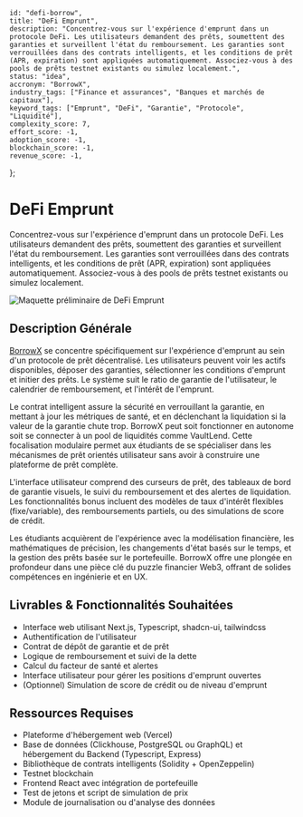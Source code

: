     id: "defi-borrow",
    title: "DeFi Emprunt",
    description: "Concentrez-vous sur l'expérience d'emprunt dans un protocole DeFi. Les utilisateurs demandent des prêts, soumettent des garanties et surveillent l'état du remboursement. Les garanties sont verrouillées dans des contrats intelligents, et les conditions de prêt (APR, expiration) sont appliquées automatiquement. Associez-vous à des pools de prêts testnet existants ou simulez localement.",
    status: "idea",
    accronym: "BorrowX",
    industry_tags: ["Finance et assurances", "Banques et marchés de capitaux"],
    keyword_tags: ["Emprunt", "DeFi", "Garantie", "Protocole", "Liquidité"],
    complexity_score: 7,
    effort_score: -1,
    adoption_score: -1,
    blockchain_score: -1,
    revenue_score: -1,
};

# DeFi Emprunt

Concentrez-vous sur l'expérience d'emprunt dans un protocole DeFi. Les utilisateurs demandent des prêts, soumettent des garanties et surveillent l'état du remboursement. Les garanties sont verrouillées dans des contrats intelligents, et les conditions de prêt (APR, expiration) sont appliquées automatiquement. Associez-vous à des pools de prêts testnet existants ou simulez localement.

![Maquette préliminaire de DeFi Emprunt](/images/project/defi-borrow.jpg)

## Description Générale

[BorrowX](https://borrowx.monark.io) se concentre spécifiquement sur l'expérience d'emprunt au sein d'un protocole de prêt décentralisé. Les utilisateurs peuvent voir les actifs disponibles, déposer des garanties, sélectionner les conditions d'emprunt et initier des prêts. Le système suit le ratio de garantie de l'utilisateur, le calendrier de remboursement, et l'intérêt de l'emprunt.

Le contrat intelligent assure la sécurité en verrouillant la garantie, en mettant à jour les métriques de santé, et en déclenchant la liquidation si la valeur de la garantie chute trop. BorrowX peut soit fonctionner en autonome soit se connecter à un pool de liquidités comme VaultLend. Cette focalisation modulaire permet aux étudiants de se spécialiser dans les mécanismes de prêt orientés utilisateur sans avoir à construire une plateforme de prêt complète.

L'interface utilisateur comprend des curseurs de prêt, des tableaux de bord de garantie visuels, le suivi du remboursement et des alertes de liquidation. Les fonctionnalités bonus incluent des modèles de taux d'intérêt flexibles (fixe/variable), des remboursements partiels, ou des simulations de score de crédit.

Les étudiants acquièrent de l'expérience avec la modélisation financière, les mathématiques de précision, les changements d'état basés sur le temps, et la gestion des prêts basée sur le portefeuille. BorrowX offre une plongée en profondeur dans une pièce clé du puzzle financier Web3, offrant de solides compétences en ingénierie et en UX.

## Livrables & Fonctionnalités Souhaitées

- Interface web utilisant Next.js, Typescript, shadcn-ui, tailwindcss
- Authentification de l'utilisateur 
- Contrat de dépôt de garantie et de prêt
- Logique de remboursement et suivi de la dette
- Calcul du facteur de santé et alertes
- Interface utilisateur pour gérer les positions d'emprunt ouvertes
- (Optionnel) Simulation de score de crédit ou de niveau d'emprunt

## Ressources Requises

- Plateforme d'hébergement web (Vercel)
- Base de données (Clickhouse, PostgreSQL ou GraphQL) et hébergement du Backend (Typescript, Express)
- Bibliothèque de contrats intelligents (Solidity + OpenZeppelin)
- Testnet blockchain
- Frontend React avec intégration de portefeuille
- Test de jetons et script de simulation de prix
- Module de journalisation ou d'analyse des données
